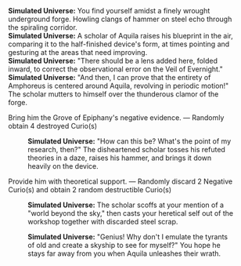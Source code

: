 {{Dialogue Start}}
:'''Simulated Universe:''' You find yourself amidst a finely wrought underground forge. Howling clangs of hammer on steel echo through the spiraling corridor.
:'''Simulated Universe:''' A scholar of Aquila raises his blueprint in the air, comparing it to the half-finished device's form, at times pointing and gesturing at the areas that need improving.
:'''Simulated Universe:''' "There should be a lens added here, folded inward, to correct the observational error on the Veil of Evernight."
:'''Simulated Universe:''' "And then, I can prove that the entirety of Amphoreus is centered around Aquila, revolving in periodic motion!" The scholar mutters to himself over the thunderous clamor of the forge.
:{{DIcon|Star}} Bring him the Grove of Epiphany's negative evidence. &mdash; Randomly obtain 4 destroyed Curio(s)
::'''Simulated Universe:''' "How can this be? What's the point of my research, then?" The disheartened scholar tosses his refuted theories in a daze, raises his hammer, and brings it down heavily on the device.
:{{DIcon|Star}} Provide him with theoretical support. &mdash; Randomly discard 2 Negative Curio(s) and obtain 2 random destructible Curio(s)
::'''Simulated Universe:''' The scholar scoffs at your mention of a "world beyond the sky," then casts your heretical self out of the workshop together with discarded steel scrap.
:{{SU Special Dialogue|Night|Provide him with practical solutions.|Destroy all Curios and obtain 100 Cosmic Fragments for each Curio destroyed in this manner}}
::'''Simulated Universe:''' "Genius! Why don't I emulate the tyrants of old and create a skyship to see for myself?" You hope he stays far away from you when Aquila unleashes their wrath.
{{Dialogue End}}
